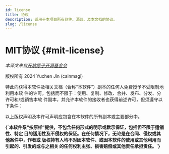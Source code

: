```yaml
---
id: license
title: 协议
description: 适用于本项目所有软件、源码、及本文档的协议。
slug: /license
---
```




# MIT协议 {#mit-license}

_本译文来自[开放原子开源基金会<IconExternalLink/>][link-mit]_

版权所有 <InlineIcon icon={mdiCopyright} vspace={-0.35}/> 2024 Yuchen Jin (cainmagi)

特此向获得本软件及相关文档（合称“本软件”）副本的任何人免费授予不受限制地利用本软
件的许可，包括而不限于：使用、复制、修改、合并、发布、分发、分许可和/或销售本软
件副本，并允许本软件的接收者也获得前述许可，但须遵守以下条件：

以上版权声明及本许可声明应包含在本软件的所有副本或主要部分中。

<p>
  <strong>
    {`本软件系“按原样”提供，不包含任何形式的明示或默示保证，包括但不限于适销性、特定
    目的适用性及不侵权的保证。在任何情况下，无论是在合同、侵权或其他案件中，作者或
    版权持有人均不对因本软件、或因本软件的使用或其他利用而引起的、引发的或与之相关
    的任何权利主张、损害赔偿或其他责任承担责任。`}
  </strong>
</p>

[link-mit]: https://legacy.openatom.cn/other/%E3%80%90%E8%8B%B1%E8%AF%91%E4%B8%AD%E3%80%91The%20MIT%20License.pdf
